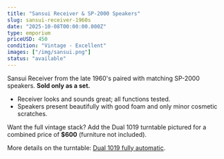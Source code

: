 ```yaml
---
title: "Sansui Receiver & SP-2000 Speakers"
slug: sansui-receiver-1960s
date: "2025-10-08T00:00:00.000Z"
type: emporium
priceUSD: 450
condition: "Vintage - Excellent"
images: ["/img/sansui.png"]
status: "available"
---
```


Sansui Receiver from the late 1960's paired with matching SP-2000 speakers. **Sold only as a set.**

- Receiver looks and sounds great; all functions tested.
- Speakers present beautifully with good foam and only minor cosmetic scratches.

Want the full vintage stack? Add the Dual 1019 turntable pictured for a combined price of **$600** (furniture not included).

More details on the turntable: [Dual 1019 fully automatic](https://stlouis.craigslist.org/ele/d/saint-louis-dual-1019-fully-automatic/7883416991.html).
